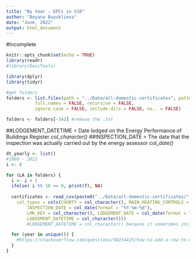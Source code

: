 ```yaml
---
title: "By Year - EPCs in V10"
author: "Boyana Buyuklieva"
date: "June, 2022"
output: html_document
---
```


#Incomplete

```r
knitr::opts_chunk$set(echo = TRUE)
library(readr)
#library(DescTools)

library(dplyr)
library(tidyr)

#get folders
folders <- list.files(path = "../Data/all-domestic-certificates", pattern = NULL, all.files = FALSE,
           full.names = FALSE, recursive = FALSE,
           ignore.case = FALSE, include.dirs = FALSE, no.. = FALSE)

folders <- folders[-342] #remove the .txt
```



##LODGEMENT_DATETIME = Date lodged on the Energy Performance of Buildings Register *col_character()*
##INSPECTION_DATE  = The date that the inspection was actually carried out by the energy assessor *col_date()* 


```r
dt_yearly <- list()
#1980 - 2022
i <- 0

for (LA in folders) {
  i <- i + 1
  ifelse( i %% 10 == 0, print(f), NA)
  
  certificates <- read_csv(paste0("../Data/all-domestic-certificates/",LA,"/certificates.csv"), 
    col_types = cols(COUNTY = col_character(), MAIN_HEATING_CONTROLS = col_character(),
        INSPECTION_DATE = col_date(format = "%Y-%m-%d"), 
        LMK_KEY = col_character(), LODGEMENT_DATE = col_date(format = "%Y-%m-%d"), 
        LODGEMENT_DATETIME = col_character()))
        #LODGEMENT_DATETIME = col_character() because it sometimes includes H:M:S

  for (year in unique()) {
    #https://stackoverflow.com/questions/58254425/how-to-add-a-row-to-data-frame-based-on-a-condition
  }
}

```



